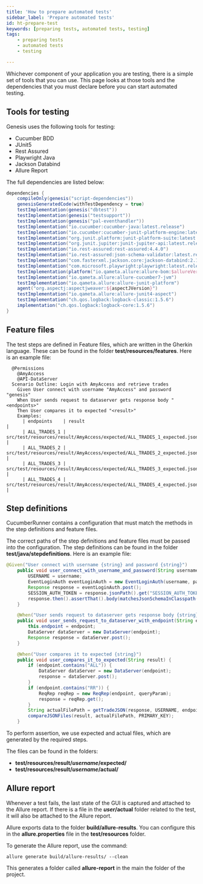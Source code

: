 ```yaml
---
title: 'How to prepare automated tests'
sidebar_label: 'Prepare automated tests'
id: ht-prepare-test
keywords: [preparing tests, automated tests, testing]
tags:
    - preparing tests
    - automated tests
    - testing

---
```






Whichever component of your application you are testing, there is a simple set of tools that you can use. This page looks at those tools and the dependencies that you must declare before you can start automated testing.

## Tools for testing

Genesis uses the following tools for testing:

- Cucumber BDD
- JUnit5
- Rest Assured
- Playwright Java
- Jackson Databind
- Allure Report

The full dependencies are listed below:

```groovy
dependencies {
    compileOnly(genesis("script-dependencies"))
    genesisGeneratedCode(withTestDependency = true)
    testImplementation(genesis("dbtest"))
    testImplementation(genesis("testsupport"))
    testImplementation(genesis("pal-eventhandler"))
    testImplementation("io.cucumber:cucumber-java:latest.release")
    testImplementation("io.cucumber:cucumber-junit-platform-engine:latest.release")
    testImplementation("org.junit.platform:junit-platform-suite:latest.release")
    testImplementation("org.junit.jupiter:junit-jupiter-api:latest.release")
    testImplementation("io.rest-assured:rest-assured:4.4.0")
    testImplementation("io.rest-assured:json-schema-validator:latest.release")
    testImplementation("com.fasterxml.jackson.core:jackson-databind:2.13.3")
    testImplementation("com.microsoft.playwright:playwright:latest.release")
    testImplementation(platform("io.qameta.allure:allure-bom:$allureVersion"))
    testImplementation("io.qameta.allure:allure-cucumber7-jvm")
    testImplementation("io.qameta.allure:allure-junit-platform")
    agent("org.aspectj:aspectjweaver:${aspectJVersion}")
    testImplementation("io.qameta.allure:allure-junit4-aspect")
    testImplementation("ch.qos.logback:logback-classic:1.5.6")
    implementation("ch.qos.logback:logback-core:1.5.6")
}
```

## Feature files

The test steps are defined in Feature files, which are written in the Gherkin language. These can be found in the folder **test/resources/features**. Here is an example file:

```gherkin
  @Permissions
    @AmyAccess
    @API-DataServer
  Scenario Outline: Login with AmyAccess and retrieve trades
    Given User connect with username "AmyAccess" and password "genesis"
    When User sends request to dataserver gets response body "<endpoints>"
    Then User compares it to expected "<result>"
    Examples:
      | endpoints    | result                                                                  |
      | ALL_TRADES_1 | src/test/resources/result/AmyAccess/expected/ALL_TRADES_1_expected.json |
      | ALL_TRADES_2 | src/test/resources/result/AmyAccess/expected/ALL_TRADES_2_expected.json |
      | ALL_TRADES_3 | src/test/resources/result/AmyAccess/expected/ALL_TRADES_3_expected.json |
      | ALL_TRADES_4 | src/test/resources/result/AmyAccess/expected/ALL_TRADES_4_expected.json |
```

## Step definitions

CucumberRunner contains a configuration that must match the methods in the step definitions and feature files.

The correct paths of the step definitions and feature files must be passed into the configuration. The step definitions can be found in the folder **test/java/stepdefinitions**. Here is an example file:

```java
@Given("User connect with username {string} and password {string}")
    public void user_connect_with_username_and_password(String username, String password) {
        USERNAME = username;
        EventLoginAuth eventLoginAuth = new EventLoginAuth(username, password);
        Response response = eventLoginAuth.post();
        SESSION_AUTH_TOKEN = response.jsonPath().get("SESSION_AUTH_TOKEN");
        response.then().assertThat().body(matchesJsonSchemaInClasspath(LOGIN_SCHEMA_PATH));
    }

    @When("User sends request to dataserver gets response body {string}")
    public void user_sends_request_to_dataserver_with_endpoint(String endpoint) {
        this.endpoint = endpoint;
        DataServer dataServer = new DataServer(endpoint);
        Response response = dataServer.post();
    }

    @When("User compares it to expected {string}")
    public void user_compares_it_to_expected(String result) {
        if (endpoint.contains("ALL")) {
            DataServer dataServer = new DataServer(endpoint);
            response = dataServer.post();
        }
        if (endpoint.contains("RR")) {
            ReqRep reqRep = new ReqRep(endpoint, queryParam);
            response = reqRep.get();
        }
        String actualFilePath = getTradeJSON(response, USERNAME, endpoint, "actual");
        compareJSONFiles(result, actualFilePath, PRIMARY_KEY);
    }
```

To perform assertion, we use expected and actual files, which are generated by the required steps. 

The files can be found in the folders:

- **test/resources/result/_username_/expected/**
- **test/resources/result/_username_/actual/**

## Allure report

Whenever a test fails, the last state of the GUI is captured and attached to the Allure report. If there is a file in the **_user_/actual** folder related to the test, it will also be attached to the Allure report. 

Allure exports data to the folder **build/allure-results**. You can configure this in the **allure.properties** file in the **test/resources** folder. 

To generate the Allure report, use the command:

```
allure generate build/allure-results/ --clean
``` 
This generates a folder called **allure-report** in the main the folder of the project.
